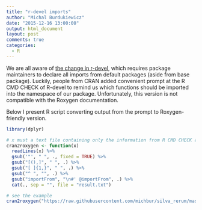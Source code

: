 ```yaml
---
title: "r-devel imports"
author: "Michal Burdukiewicz"
date: "2015-12-16 13:00:00"
output: html_document
layout: post
comments: true
categories:
  - R
---
```


We are all aware of [the change in r-devel](http://developer.r-project.org/blosxom.cgi/R-devel/NEWS/2015/06/29#n2015-06-29), which requires package maintainers to declare all imports from default packages (aside from base package). Luckily, people from CRAN added convenient prompt at the R CMD CHECK of R-devel to remind us which functions should be imported into the namespace of our package. Unfortunately, this version is not compatible with the Roxygen documentation.

Below I present R script converting output from the prompt to Roxygen-friendly version.

```r
library(dplyr)

# x must a text file containing only the information from R CMD CHECK about missing imports
cran2roxygen <- function(x)
  readLines(x) %>%
  gsub('"', " ", ., fixed = TRUE) %>%
  gsub("[(),]", " ", .) %>%
  gsub("[ ]{1,}", " ", .) %>%
  gsub("^ ", "", .) %>%
  gsub("importFrom", "\n#' @importFrom", .) %>%
  cat(., sep = "", file = "result.txt")

# see the example
cran2roxygen("https://raw.githubusercontent.com/michbur/silva_rerum/master/cran2roxygen/cran2roxygen_example.txt")
```
